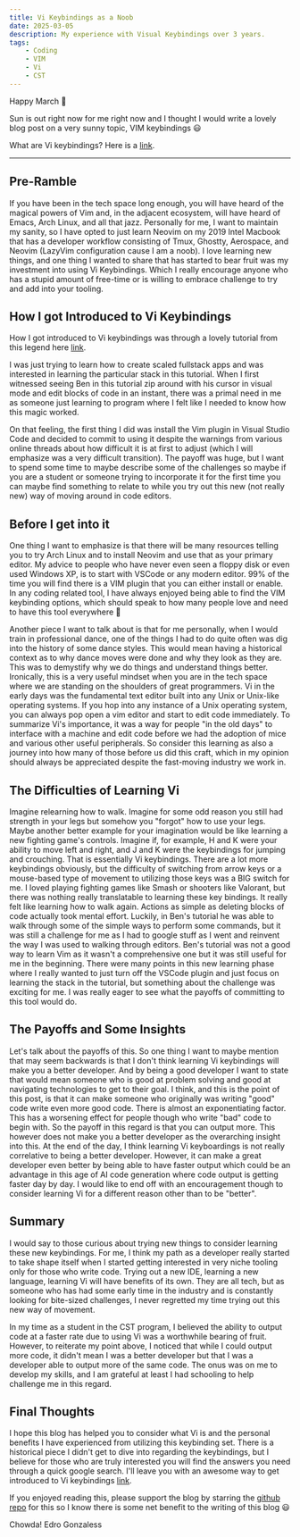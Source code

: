 ```yaml
---
title: Vi Keybindings as a Noob
date: 2025-03-05
description: My experience with Visual Keybindings over 3 years.
tags:
    - Coding
    - VIM
    - Vi
    - CST
---
```


Happy March 🥳

Sun is out right now for me right now and I thought I would write a lovely blog post on a very sunny
topic, VIM keybindings 😃

What are Vi keybindings? Here is a [link](https://www.youtube.com/watch?v=-txKSRn0qeA&ab_channel=Fireship).

---

## Pre-Ramble

If you have been in the tech space long enough, you will have heard of the magical powers of Vim and, in the adjacent ecosystem, will have heard of Emacs, Arch Linux, and all that jazz. Personally for me, I want to maintain my sanity, so I have opted to just learn Neovim on my 2019 Intel Macbook that has a developer workflow consisting of Tmux, Ghostty, Aerospace, and Neovim (LazyVim configuration cause I am a noob). I love learning new things, and one thing I wanted to share that has started to bear fruit was my investment into using Vi Keybindings. Which I really encourage anyone who has a stupid amount of free-time or is willing to embrace challenge to try and add into your tooling.

## How I got Introduced to Vi Keybindings

How I got introduced to Vi keybindings was through a lovely tutorial from this legend here [link](https://www.youtube.com/watch?v=I6ypD7qv3Z8&ab_channel=BenAwad).

I was just trying to learn how to create scaled fullstack apps and was interested in learning the particular stack in this tutorial. When I first witnessed seeing Ben in this tutorial zip around with his cursor in visual mode and edit blocks of code in an instant, there was a primal need in me as someone just learning to program where I felt like I needed to know how this magic worked.

On that feeling, the first thing I did was install the Vim plugin in Visual Studio Code and decided to commit to using it despite the warnings from various online threads about how difficult it is at first to adjust (which I will emphasize was a very difficult transition). The payoff was huge, but I want to spend some time to maybe describe some of the challenges so maybe if you are a student or someone trying to incorporate it for the first time you can maybe find something to relate to while you try out this new (not really new) way of moving around in code editors.

## Before I get into it

One thing I want to emphasize is that there will be many resources telling you to try Arch Linux and to install Neovim and use that as your primary editor. My advice to people who have never even seen a floppy disk or even used Windows XP, is to start with VSCode or any modern editor. 99% of the time you will find there is a VIM plugin that you can either install or enable. In any coding related tool, I have always enjoyed being able to find the VIM keybinding options, which should speak to how many people love and need to have this tool everywhere 🤣

Another piece I want to talk about is that for me personally, when I would train in professional dance, one of the things I had to do quite often was dig into the history of some dance styles. This would mean having a historical context as to why dance moves were done and why they look as they are. This was to demystify why we do things and understand things better. Ironically, this is a very useful mindset when you are in the tech space where we are standing on the shoulders of great programmers. Vi in the early days was the fundamental text editor built into any Unix or Unix-like operating systems. If you hop into any instance of a Unix operating system, you can always pop open a vim editor and start to edit code immediately. To summarize Vi's importance, it was a way for people "in the old days" to interface with a machine and edit code before we had the adoption of mice and various other useful peripherals. So consider this learning as also a journey into how many of those before us did this craft, which in my opinion should always be appreciated despite the fast-moving industry we work in.

## The Difficulties of Learning Vi

Imagine relearning how to walk. Imagine for some odd reason you still had strength in your legs but somehow you "forgot" how to use your legs. Maybe another better example for your imagination would be like learning a new fighting game's controls. Imagine if, for example, H and K were your ability to move left and right, and J and K were the keybindings for jumping and crouching. That is essentially Vi keybindings. There are a lot more keybindings obviously, but the difficulty of switching from arrow keys or a mouse-based type of movement to utilizing those keys was a BIG switch for me. I loved playing fighting games like Smash or shooters like Valorant, but there was nothing really translatable to learning these key bindings. It really felt like learning how to walk again. Actions as simple as deleting blocks of code actually took mental effort. Luckily, in Ben's tutorial he was able to walk through some of the simple ways to perform some commands, but it was still a challenge for me as I had to google stuff as I went and reinvent the way I was used to walking through editors. Ben's tutorial was not a good way to learn Vim as it wasn't a comprehensive one but it was still useful for me in the beginning. There were many points in this new learning phase where I really wanted to just turn off the VSCode plugin and just focus on learning the stack in the tutorial, but something about the challenge was exciting for me. I was really eager to see what the payoffs of committing to this tool would do.

## The Payoffs and Some Insights
Let's talk about the payoffs of this. So one thing I want to maybe mention that may seem backwards is that I don't think learning Vi keybindings will make you a better developer. And by being a good developer I want to state that would mean someone who is good at problem solving and good at navigating technologies to get to their goal. I think, and this is the point of this post, is that it can make someone who originally was writing "good" code write even more good code. There is almost an exponentiating factor. This has a worsening effect for people though who write "bad" code to begin with. So the payoff in this regard is that you can output more. This however does not make you a better developer as the overarching insight into this. At the end of the day, I think learning Vi keyboardings is not really correlative to being a better developer. However, it can make a great developer even better by being able to have faster output which could be an advantage in this age of AI code generation where code output is getting faster day by day. I would like to end off with an encouragement though to consider learning Vi for a different reason other than to be "better".

## Summary
I would say to those curious about trying new things to consider learning these new keybindings. For me, I think my path as a developer really started to take shape itself when I started getting interested in very niche tooling only for those who write code. Trying out a new IDE, learning a new language, learning Vi will have benefits of its own. They are all tech, but as someone who has had some early time in the industry and is constantly looking for bite-sized challenges, I never regretted my time trying out this new way of movement.

In my time as a student in the CST program, I believed the ability to output code at a faster rate due to using Vi was a worthwhile bearing of fruit. However, to reiterate my point above, I noticed that while I could output more code, it didn't mean I was a better developer but that I was a developer able to output more of the same code. The onus was on me to develop my skills, and I am grateful at least I had schooling to help challenge me in this regard.

## Final Thoughts
I hope this blog has helped you to consider what Vi is and the personal benefits I have experienced from utilizing this keybinding set. There is a historical piece I didn't get to dive into regarding the keybindings, but I believe for those who are truly interested you will find the answers you need through a quick google search. I'll leave you with an awesome way to get introduced to Vi keybindings [link](https://vim-adventures.com/).

If you enjoyed reading this, please support the blog by starring the [github repo](https://github.com/Nog-bs/nog-blog) for this so I know there is some net benefit to the writing of this blog 😃

Chowda!
Edro Gonzaless

